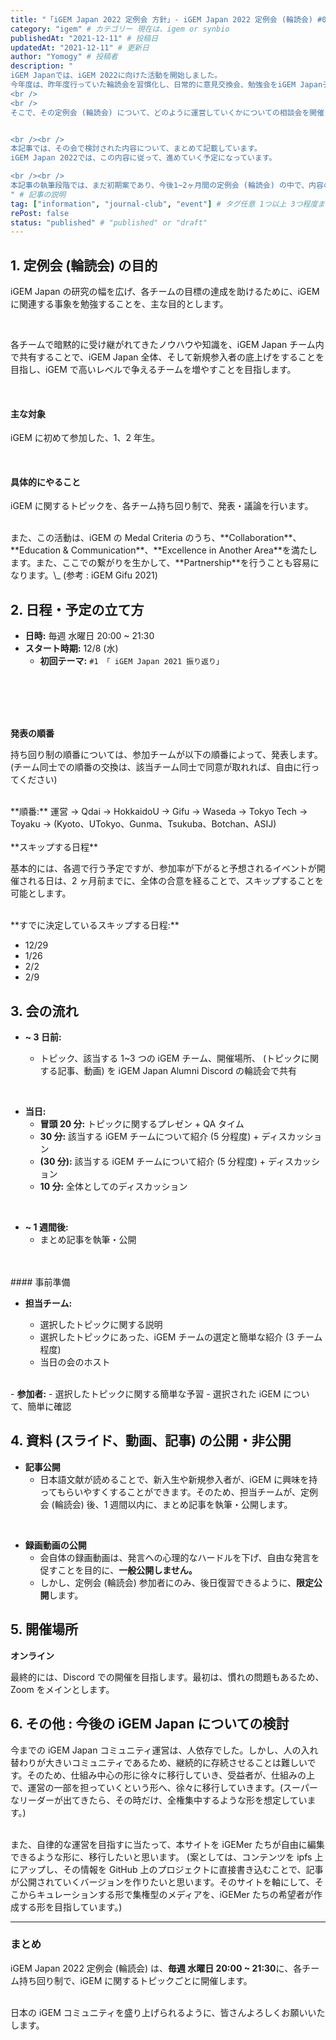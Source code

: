 ```yaml
---
title: "「iGEM Japan 2022 定例会 方針」- iGEM Japan 2022 定例会 (輪読会) #0" # タイトル
category: "igem" # カテゴリー 現在は、igem or synbio
publishedAt: "2021-12-11" # 投稿日
updatedAt: "2021-12-11" # 更新日
author: "Yomogy" # 投稿者
description: "
iGEM Japanでは、iGEM 2022に向けた活動を開始しました。
今年度は、昨年度行っていた輪読会を習慣化し、日常的に意見交換会、勉強会をiGEM Japanチーム全体で行っていくことを目指します。
<br />
<br />
そこで、その定例会 (輪読会) について、どのように運営していくかについての相談会を開催しました。(2021/11/27 @Online)


<br /><br />
本記事では、その会で検討された内容について、まとめて記載しています。
iGEM Japan 2022では、この内容に従って、進めていく予定になっています。

<br /><br />
本記事の執筆段階では、まだ初期案であり、今後1~2ヶ月間の定例会 (輪読会) の中で、内容の見直しを行っていきます。
" # 記事の説明
tag: ["information", "journal-club", "event"] # タグ任意 1つ以上 3つ程度まで
rePost: false
status: "published" # "published" or "draft"
---
```


## 1. 定例会 (輪読会) の目的

iGEM Japan の研究の幅を広げ、各チームの目標の達成を助けるために、iGEM に関連する事象を勉強することを、主な目的とします。

<br />

各チームで暗黙的に受け継がれてきたノウハウや知識を、iGEM Japan チーム内で共有することで、iGEM Japan 全体、そして新規参入者の底上げをすることを目指し、iGEM で高いレベルで争えるチームを増やすことを目指します。

<br />

#### 主な対象

iGEM に初めて参加した、1、2 年生。

<br />

#### 具体的にやること

iGEM に関するトピックを、各チーム持ち回り制で、発表・議論を行います。

<br />
また、この活動は、iGEM の Medal Criteria のうち、**Collaboration**、**Education &
Communication**、**Excellence in Another Area**を満たします。また、ここでの繋がりを生かして、**Partnership**を行うことも容易になります。\_
(参考 : iGEM Gifu 2021)

## 2. 日程・予定の立て方

- **日時:** 毎週 水曜日 20:00 ~ 21:30
- **スタート時期:** 12/8 (水)
  - **初回テーマ:** `#1 「 iGEM Japan 2021 振り返り」`

<br />
<br />
<LinkCard
  url="https://yomogy.com/igem/igem-japan-2022-meeting-01/"
  size="small"
/>

<br />
<br />

**発表の順番**

持ち回り制の順番については、参加チームが以下の順番によって、発表します。(チーム同士での順番の交換は、該当チーム同士で同意が取れれば、自由に行ってください)

<br />
**順番:** 運営 → Qdai → HokkaidoU → Gifu → Waseda → Tokyo Tech → Toyaku → (Kyoto、UTokyo、Gunma、Tsukuba、Botchan、ASIJ)

<br />
<br />
**スキップする日程**

基本的には、各週で行う予定ですが、参加率が下がると予想されるイベントが開催される日は、2 ヶ月前までに、全体の合意を経ることで、スキップすることを可能とします。

<br />
**すでに決定しているスキップする日程:**

- 12/29
- 1/26
- 2/2
- 2/9

## 3. 会の流れ

- **~ 3 日前:**

  - トピック、該当する 1~3 つの iGEM チーム、開催場所、 (トピックに関する記事、動画) を iGEM Japan Alumni Discord の輪読会で共有

<br />

- **当日:**
  - **冒頭 20 分:** トピックに関するプレゼン + QA タイム
  - **30 分:** 該当する iGEM チームについて紹介 (5 分程度) + ディスカッション
  - **(30 分):** 該当する iGEM チームについて紹介 (5 分程度) + ディスカッション
  - **10 分:** 全体としてのディスカッション

<br />

- **~ 1 週間後:**
  - まとめ記事を執筆・公開

<br />
<br />
#### 事前準備

- **担当チーム:**

  - 選択したトピックに関する説明
  - 選択したトピックにあった、iGEM チームの選定と簡単な紹介 (3 チーム程度)
  - 当日の会のホスト

<br />- **参加者:** - 選択したトピックに関する簡単な予習 - 選択された iGEM
について、簡単に確認

## 4. 資料 (スライド、動画、記事) の公開・非公開

- **記事公開**
  - 日本語文献が読めることで、新入生や新規参入者が、iGEM に興味を持ってもらいやすくすることができます。そのため、担当チームが、定例会 (輪読会) 後、1 週間以内に、まとめ記事を執筆・公開します。

<br />

- **録画動画の公開**
  - 会自体の録画動画は、発言への心理的なハードルを下げ、自由な発言を促すことを目的に、**一般公開しません。**
  - しかし、定例会 (輪読会) 参加者にのみ、後日復習できるように、**限定公開**します。

## 5. 開催場所

**オンライン**

最終的には、Discord での開催を目指します。最初は、慣れの問題もあるため、Zoom をメインとします。

## 6. その他 : 今後の iGEM Japan についての検討

今までの iGEM Japan コミュニティ運営は、人依存でした。しかし、人の入れ替わりが大きいコミュニティであるため、継続的に存続させることは難しいです。そのため、仕組み中心の形に徐々に移行していき、受益者が、仕組みの上で、運営の一部を担っていくという形へ、徐々に移行していきます。(スーパーなリーダーが出てきたら、その時だけ、全権集中するような形を想定しています。)

<br />
また、自律的な運営を目指すに当たって、本サイトを iGEMer たちが自由に編集できるような形に、移行したいと思います。
(案としては、コンテンツを ipfs 上にアップし、その情報を GitHub 上のプロジェクトに直接書き込むことで、記事が公開されていくバージョンを作りたいと思います。そのサイトを軸にして、そこからキュレーションする形で集権型のメディアを、iGEMer
たちの希望者が作成する形を目指しています。)

---

### まとめ

iGEM Japan 2022 定例会 (輪読会) は、**毎週 水曜日 20:00 ~ 21:30**に、各チーム持ち回り制で、iGEM に関するトピックごとに開催します。

<br />
日本の iGEM コミュニティを盛り上げられるように、皆さんよろしくお願いいたします。
